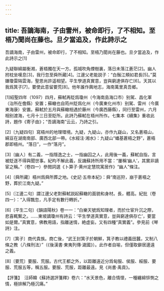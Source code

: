 ```yaml
---
---
---
```

title: 吾謫海南，子由雷州，被命即行，了不相知。至梧乃聞尚在藤也。旦夕當追及，作此詩示之
---



吾謫海南，子由雷州，被命即行，了不相知。至梧乃聞尚在藤也。旦夕當追及，作此詩示之[1]


九疑聯綿屬衡湘，蒼梧獨在天一方。孤城吹角煙樹裏，落日未落江蒼茫[2]。幽人拊枕坐嘆息[3]，我行忽至舜所藏[4]。江邊父老能説子：“白鬚江頰如君長[5]。”莫嫌瓊雷隔雲海，聖恩尚許遥相望。平生學道真實意，豈與窮達俱存亡[6]。天其以我爲箕子[7]，要使此意留要荒[8]。他年誰作輿地志，海南萬里真吾鄉。

[1]紹聖四年（1097）四月，蘇軾再貶爲瓊州（今海南島海口市）别駕、昌化軍（治所在儋縣）安置；蘇轍也自筠州貶爲化州（今廣東化州市）别駕、雷州（今廣東海康）安置。蘇軾於五月與蘇轍相遇於藤州（今廣西藤縣），同行至雷州，六月相别渡海，七月十三日至貶所。此詩乃蘇軾在梧州所作。七集本《續集》重收此詩，題作《寄子由》；“吾謫海南”云云，乃詩之引。

[2]〔九疑四句〕寫梧州的地理環境。九疑，九疑山，亦作九嶷山，又名蒼梧山，綿亘在湖南南部、廣西北部一帶。《水經注·湘水》：九疑山“蟠基蒼梧之野”，蒼梧郡即梧州。“落日”，一作“落月”。

[3]〔幽人〕有二義，一指隱逸之士，一指幽囚之人，此用後一義，蘇軾自指，言被貶逐不得與聞世事。紀昀不解此義，反譏蘇詩所用不當：“屢稱‘幽人’，其實非謫宦之稱。”（卷四一）參閲詞選《卜算子·黄州定慧院寓居作》“幽人”條注。

[4]〔舜所藏〕梧州爲舜所葬之地。《史記·五帝本紀》：舜“南巡狩，崩于蒼梧之野，葬於江南九疑。”

[5]〔江邊二句〕謂江邊父老對蘇軾説起蘇轍的面貌和身材。長，體高。紀批（卷四一）：“入得飄忽，凡手定有數行轉折。”

[6]〔平生二句〕《韻語陽秋》卷一一：“白樂天號爲知理者，而於仕宦升沉之際，悲喜輒繫之。……東坡謫瓊州有詩云：‘平生學道真實意，豈與窮達俱存亡’，要當如是爾。”真實意，佛教用語，指離迷情，絶虚妄。又有四種“真實義”。參見前《琴詩》注。

[7]〔箕子〕商代貴族。商亡後，“武王封箕子於朝鮮，箕子教以禮義田蠶，又制八條之教（八條刑法）”（《後漢書·東夷列傳·濊國》）。此作者自喻，但僅取僻居邊遠之義。

[8]〔要荒〕要服、荒服。古代王都之外，以距離遠近分爲甸服、侯服、綏服、要服、荒服五等，稱五服。要服、荒服，距離最遠。見《尚書·禹貢》。

【評箋】　汪師韓《蘇詩選評箋釋》卷六：“水天景色，離合情懷，一種纏綿悱惻之情，極排解乃極沉痛。”